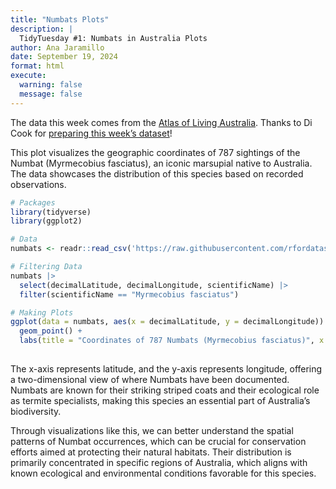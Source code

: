```yaml
---
title: "Numbats Plots"
description: |
  TidyTuesday #1: Numbats in Australia Plots
author: Ana Jaramillo
date: September 19, 2024
format: html
execute:
  warning: false
  message: false
---
```


The data this week comes from the [Atlas of Living Australia](https://www.ala.org.au). Thanks to Di Cook for [preparing this week's dataset](https://github.com/numbats/numbats-tidytuesday)!

This plot visualizes the geographic coordinates of 787 sightings of the Numbat (Myrmecobius fasciatus), an iconic marsupial native to Australia. The data showcases the distribution of this species based on recorded observations.


```r
# Packages
library(tidyverse)
library(ggplot2)

# Data
numbats <- readr::read_csv('https://raw.githubusercontent.com/rfordatascience/tidytuesday/master/data/2023/2023-03-07/numbats.csv')

# Filtering Data
numbats |>
  select(decimalLatitude, decimalLongitude, scientificName) |>
  filter(scientificName == "Myrmecobius fasciatus")

# Making Plots
ggplot(data = numbats, aes(x = decimalLatitude, y = decimalLongitude)) +
  geom_point() +
  labs(title = "Coordinates of 787 Numbats (Myrmecobius fasciatus)", x = "Coordinate Latitude", y = "Coordinate Longitude")
  
```

The x-axis represents latitude, and the y-axis represents longitude, offering a two-dimensional view of where Numbats have been documented. Numbats are known for their striking striped coats and their ecological role as termite specialists, making this species an essential part of Australia's biodiversity.

Through visualizations like this, we can better understand the spatial patterns of Numbat occurrences, which can be crucial for conservation efforts aimed at protecting their natural habitats. Their distribution is primarily concentrated in specific regions of Australia, which aligns with known ecological and environmental conditions favorable for this species.
